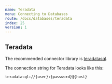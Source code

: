 ```yaml
---
name: Teradata
menu: Connecting to Databases
route: /docs/databases/teradata
index: 25
version: 1
---
```


## Teradata

The recommended connector library is
[teradatasql](https://github.com/Teradata/python-driver).

The connection string for Teradata looks like this:

```
teradatasql://{user}:{password}@{host}
```

